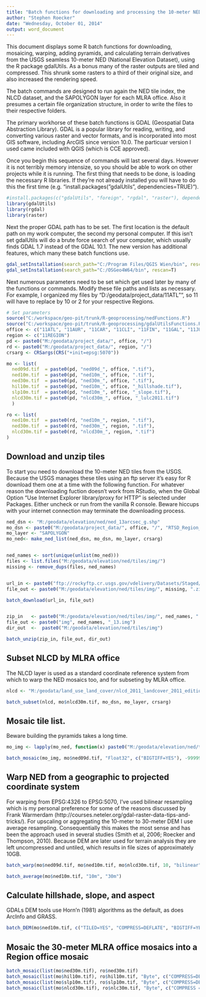 ---
title: "Batch functions for downloading and processing the 10-meter NED"
author: "Stephen Roecker"
date: "Wednesday, October 01, 2014"
output: word_document
---

This document displays some R batch functions for downloading, mosaicing, warping, adding pyramids, and calculating terrain derivatives from the USGS seamless 10-meter NED (National Elevation Dataset), using the R package gdalUtils. As a bonus many of the raster outputs are tiled and compressed. This shrunk some rasters to a third of their original size, and also increased the rendering speed.

The batch commands are designed to run again the NED tile index, the NLCD dataset, and the SAPOLYGON layer for each MLRA office. Also it presumes a certain file organization structure, in order to write the files to their respective folders.

The primary workhorse of these batch functions is GDAL (Geospatial Data Abstraction Library). GDAL is a popular library for reading, writing, and converting various raster and vector formats, and is incorporated into most GIS software, including ArcGIS since version 10.0. The particuar version I used came included with QGIS (which is CCE approved).

Once you begin this sequence of commands will last several days. However it is not terribly memory intensize, so you should be able to work on other projects while it is running. The first thing that needs to be done, is loading the necessary R libraries. If they're not already installed you will have to do this the first time (e.g. "install.packages("gdalUtils", dependencies=TRUE)").

```{r install and load packages, eval=FALSE}
#install.packages(c("gdalUtils", "foreign", "rgdal", "raster"), dependencies=TRUE)
library(gdalUtils)
library(rgdal)
library(raster)
```

Next the proper GDAL path has to be set. The first location is the default path on my work computer, the second my personal computer. If this isn't set gdalUtils will do a brute force search of your computer, which usually finds GDAL 1.7 instead of the GDAL 10.1. The new version has additional features, which many these batch functions use. 
```{r set gdal path, eval=FALSE}
gdal_setInstallation(search_path="C:/Program Files/QGIS Wien/bin", rescan=T)
gdal_setInstallation(search_path="C:/OSGeo4W64/bin", rescan=T)
```

Next numerous parameters need to be set which get used later by many of the functions or commands. Modify these file paths and lists as necessary. For example, I organized my files by "D:/geodata/project_data/11ATL"", so 11 will have to replace by 10 or 2 for your respective Regions.
```{r, eval=FALSE}
# Set parameters
source("C:/workspace/geo-pit/trunk/R-geoprocessing/nedFunctions.R")
source("C:/workspace/geo-pit/trunk/R-geoprocessing/gdalUtilsFunctions.R")
office <- c("11ATL", "11AUR", "11CAR", "11CLI", "11FIN", "11GAL", "11JUE", "11IND", "11SPR", "11UNI", "11WAV")
region <- c("11REGION")
pd <- paste0("M:/geodata/project_data/", office, "/")
rd <- paste0("M:/geodata/project_data/", region, "/")
crsarg <- CRSargs(CRS("+init=epsg:5070"))

mo <- list(
  ned09d.tif  = paste0(pd, "ned09d_", office, ".tif"),
  ned10m.tif  = paste0(pd, "ned10m_", office, ".tif"),
  ned30m.tif  = paste0(pd, "ned30m_", office, ".tif"),
  hil10m.tif  = paste0(pd, "ned10m_", office, "_hillshade.tif"),
  slp10m.tif  = paste0(pd, "ned10m_", office, "_slope.tif"),
  nlcd30m.tif = paste0(pd, "nlcd30m_", office, "_lulc2011.tif")
  )

ro <- list(
  ned10m.tif  = paste0(rd, "ned10m_", region, ".tif"),
  ned30m.tif  = paste0(rd, "ned30m_", region, ".tif"),
  nlcd30m.tif = paste0(rd, "nlcd30m_", region, ".tif")
)
```


## Download and unzip tiles
To start you need to download the 10-meter NED tiles from the USGS. Because the USGS manages these tiles using an ftp server it's easy for R download them one at a time with the following function. For whatever reason the downloading fuction doesn't work from RStudio, when the Global Option "Use Internet Explorer library/proxy for HTTP" is selected under Packages. Either uncheck or run from the vanilla R console. Beware hiccups with your internet connection may terminate the downloading process.

```{r, eval=FALSE}
ned_dsn <- "M:/geodata/elevation/ned/ned_13arcsec_g.shp"
mo_dsn <- paste0("M:/geodata/project_data/", office, "/", "RTSD_Region_11_", sub("11", "", office), "_FY15.gdb")
mo_layer <- "SAPOLYGON"
mo_ned<- make_ned_list(ned_dsn, mo_dsn, mo_layer, crsarg)


ned_names <- sort(unique(unlist(mo_ned)))
files <- list.files("M:/geodata/elevation/ned/tiles/img/")
missing <- remove_dups(files, ned_names)


url_in <- paste0("ftp://rockyftp.cr.usgs.gov/vdelivery/Datasets/Staged/NED/13/IMG/", missing, ".zip")
file_out <- paste0("M:/geodata/elevation/ned/tiles/img/", missing, ".zip")

batch_download(url_in, file_out)


zip_in   <- paste0("M:/geodata/elevation/ned/tiles/img/", ned_names, ".zip")
file_out <- paste0("img", ned_names, "_13.img")
dir_out  <-  paste0("M:/geodata/elevation/ned/tiles/img")

batch_unzip(zip_in, file_out, dir_out)
```

## Subset NLCD by MLRA office
The NLCD layer is used as a standard coordinate reference system from which to warp the NED mosaics too, and for subseting by MLRA office.
```{r, eval=FALSE}
nlcd <- "M:/geodata/land_use_land_cover/nlcd_2011_landcover_2011_edition_2014_03_31.img"

batch_subset(nlcd, mo$nlcd30m.tif, mo_dsn, mo_layer, crsarg)
```

## Mosaic tile list. 
Beware building the pyramids takes a long time.
```{r, eval=FALSE}
mo_img <- lapply(mo_ned, function(x) paste0("M:/geodata/elevation/ned/tiles/img/img", x, "_13.img"))

batch_mosaic(mo_img, mo$ned09d.tif, "Float32", c("BIGTIFF=YES"), -99999)
```


## Warp NED from a geographic to projected coordinate system 
For warping from EPSG:4326 to EPSG:5070, I've used bilinear resampling which is my personal preference for some of the reasons discussed by Frank Warmerdam (http://courses.neteler.org/gdal-raster-data-tips-and-tricks/). For upscaling or aggregating the 10-meter to 30-meter DEM I use average resampling. Consequentially this makes the most sense and has been the approach used in several studies (Smith et al, 2006; Roecker and Thompson, 2010). Because DEM are later used for terrain analysis they are left uncompressed and untiled, which results in file sizes of approximately 10GB.
```{r, eval=FALSE}
batch_warp(mo$ned09d.tif, mo$ned10m.tif, mo$nlcd30m.tif, 10, "bilinear", CRSargs(CRS("+init=epsg:4326")), crsarg, "Float32", -99999, c("BIGTIFF=YES"))

batch_average(mo$ned10m.tif, "10m", "30m")
```

## Calculate hillshade, slope, and aspect
GDALs DEM tools use Horn'n (1981) algorithms as the default, as does ArcInfo and GRASS.
```{r, eval=FALSE}
batch_DEM(mo$ned10m.tif, c("TILED=YES", "COMPRESS=DEFLATE", "BIGTIFF=YES"))
```

## Mosaic the 30-meter MLRA office mosaics into a Region office mosaic
```{r, eval=FALSE}
batch_mosaic(list(mo$ned30m.tif), ro$ned30m.tif)
batch_mosaic(list(mo$hil10m.tif), ro$hil10m.tif, "Byte", c("COMPRESS=DEFLATE", "TILED=YES", "BIGTIFF=YES"), 0)
batch_mosaic(list(mo$slp10m.tif), ro$slp10m.tif, "Byte", c("COMPRESS=DEFLATE", "TILED=YES", "BIGTIFF=YES"), 0)
batch_mosaic(list(mo$nlcd30m.tif), ro$nlc30m.tif, "Byte", c("COMPRESS = DEFLATE", "TILED = YES", "BIGTIFF = YES"), 0)
```
